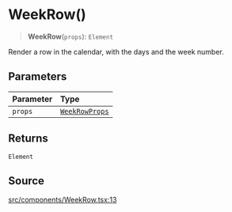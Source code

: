 # WeekRow()

<a id="undefined" name="undefined"></a>

> **WeekRow**(`props`): `Element`

Render a row in the calendar, with the days and the week number.

## Parameters

| Parameter | Type |
| :------ | :------ |
| `props` | [`WeekRowProps`](/docs/api/next/interfaces/WeekRowProps.md) |

## Returns

`Element`

## Source

[src/components/WeekRow.tsx:13](https://github.com/gpbl/react-day-picker/blob/next/src/components/WeekRow.tsx#L13)
